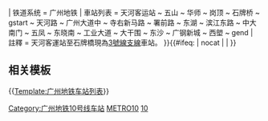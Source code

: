 <noinclude>{{Future public transportation}}</noinclude>{{鐵道路線 
| lua = 1
| 模板名稱 = 广州地铁10号线
| 名稱 = {{rint|gz|metro}} [[广州地铁10号线]]（建设中）
| 代表色 = {{广州地铁标志色|10}}
| Logo = {{#ifeq: {{NAMESPACE}} | {{NS:0}} | [[File:Guangzhou Metro icon.svg|20px|广州地鐵標誌]]}} 
| 铁道系统 = 广州地铁
| 車站列表 =
天河客运站 ~ 五山 ~ 华师 ~ 岗顶 ~ 石牌桥 ~ gstart ~ 天河路 ~ 广州大道中 ~ 寺右新马路 ~ 署前路 ~ 东湖 ~ 滨江东路 ~ 中大南门 ~ 五凤 ~ 东晓南 ~ 工业大道 ~ 大干围 ~ 东沙 ~ 广钢新城 ~ 西塱 ~ gend
| 註釋 = 天河客運站至石牌橋現為[[廣州地鐵3號線|3號線支線]]車站。
}}<includeonly>{{#ifeq: {{{1}}} | nocat | | [[Category:广州地铁10号线车站]] }}</includeonly><noinclude>
== 相关模板 ==

{{[[Template:广州地铁车站列表]]}}

[[Category:广州市铁路模板|METRO10]]
[[Category:广州地铁路线车站模板|10]]
</noinclude>